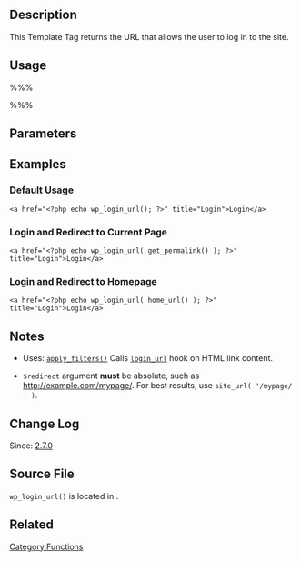 {{Languages|
{{en|Function_Reference/wp_login_url}}
{{es|Function_Reference/wp_login_url}}
{{ja|関数リファレンス/wp_login_url}}
}}
==Description==

This Template Tag returns the URL that allows the user to log in to the site.

== Usage ==
%%% <?php echo wp_login_url( $redirect ); ?> %%%

== Parameters ==

{{Parameter|$redirect|string|URL to redirect to on login.|optional}}

== Examples ==

=== Default Usage ===

<pre>
<a href="<?php echo wp_login_url(); ?>" title="Login">Login</a>
</pre>

=== Login and Redirect to Current Page ===

<pre>
<a href="<?php echo wp_login_url( get_permalink() ); ?>" title="Login">Login</a>
</pre>

=== Login and Redirect to Homepage ===

<pre>
<a href="<?php echo wp_login_url( home_url() ); ?>" title="Login">Login</a>
</pre>

== Notes ==

* Uses: <tt>[[Function Reference/apply filters|apply_filters()]]</tt> Calls <tt>[[Plugin_API/Filter_Reference/login_url|login_url]]</tt> hook on HTML link content.

* <code>$redirect</code> argument '''must''' be absolute, such as http://example.com/mypage/.  For best results, use <code>site_url( '/mypage/ ' )</code>.

== Change Log ==

Since: [[Version 2.7|2.7.0]]

== Source File ==

<tt>wp_login_url()</tt> is located in {{Trac|wp-includes/general-template.php|tags/{{CurrentVersion}}|224}}.

== Related ==

{{Login Tags}}

{{Tag Footer}}

[[Category:Functions]]